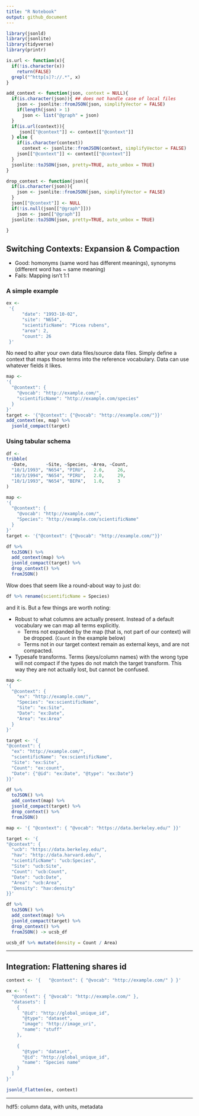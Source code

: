 ```yaml
---
title: "R Notebook"
output: github_document
---
```



```r
library(jsonld)
library(jsonlite)
library(tidyverse)
library(printr)

```


```r
is.url <- function(x){ 
  if(!is.character(x))
    return(FALSE)
  grepl("^http[s]?://.*", x)
}

add_context <- function(json, context = NULL){
  if(is.character(json)){ ## does not handle case of local files
    json <- jsonlite::fromJSON(json, simplifyVector = FALSE)
    if(length(json) > 1)
      json <- list("@graph" = json)
  }
  if(is.url(context)){
     json[["@context"]] <- context[["@context"]]
  } else { 
    if(is.character(context))
      context <- jsonlite::fromJSON(context, simplifyVector = FALSE)
    json[["@context"]] <- context[["@context"]]
  }
  jsonlite::toJSON(json, pretty=TRUE, auto_unbox = TRUE)
}

drop_context <- function(json){
  if(is.character(json)){
    json <- jsonlite::fromJSON(json, simplifyVector = FALSE)
  }
  json[["@context"]] <- NULL
  if(!is.null(json[["@graph"]]))
    json <- json[["@graph"]]
  jsonlite::toJSON(json, pretty=TRUE, auto_unbox = TRUE)

}

```

## Switching Contexts: Expansion & Compaction

- Good: homonyms (same word has different meanings), synonyms (different word has ~ same meaning)
- Fails: Mapping isn't 1:1

### A simple example

```r
ex <- 
 '{ 
      "date": "1993-10-02",
      "site": "N654",
      "scientificName": "Picea rubens",
      "area": 2,
      "count": 26
 }'
```

No need to alter your own data files/source data files.  Simply define a context that maps those terms into the reference vocabulary.  Data can use whatever fields it likes.


```r
map <- 
'{ 
  "@context": {
    "@vocab": "http://example.com/",
    "scientificName": "http://example.com/species"
  }
}'
target <- '{"@context": {"@vocab": "http://example.com/"}}'
add_context(ex, map) %>% 
  jsonld_compact(target)

```

### Using tabular schema

```r
df <- 
tribble(
  ~Date,       ~Site, ~Species, ~Area, ~Count,
  "10/1/1993", "N654", "PIRU",   2.0,     26,
  "10/3/1994", "N654", "PIRU",   2.0,     29,
  "10/1/1993", "N654", "BEPA",   1.0,     3
)

map <- 
'{ 
  "@context": {
    "@vocab": "http://example.com/",
    "Species": "http://example.com/scientificName"
  }
}'
target <- '{"@context": {"@vocab": "http://example.com/"}}'

df %>% 
  toJSON() %>% 
  add_context(map) %>% 
  jsonld_compact(target) %>% 
  drop_context() %>%
  fromJSON()

```
Wow does that seem like a round-about way to just do:

```r
df %>% rename(scientificName = Species)
```

and it is.  But a few things are worth noting:

- Robust to what columns are actually present.  Instead of a default vocabulary we can map all terms explicitly.  
  - Terms not expanded by the map (that is, not part of our context) will be dropped. (`Count` in the example below)
  - Terms not in our target context remain as external keys, and are not compacted.  
- Typesafe transforms. Terms (keys/column names) with the wrong type will not compact if the types do not match the target transform.  This way they are not actually lost, but cannot be confused.  

```r
map <- 
'{ 
  "@context": {
    "ex": "http://example.com/",
    "Species": "ex:scientificName",
    "Site": "ex:Site",
    "Date": "ex:Date",
    "Area": "ex:Area"
  }
}'

target <- '{
"@context": {
  "ex": "http://example.com/",
  "scientificName": "ex:scientificName",
  "Site": "ex:Site",
  "Count": "ex:count",
  "Date": {"@id": "ex:Date", "@type": "ex:Date"}
}}'

df %>% 
  toJSON() %>% 
  add_context(map) %>% 
  jsonld_compact(target) %>% 
  drop_context() %>%
  fromJSON() 


```


```r
map <- '{ "@context": { "@vocab": "https://data.berkeley.edu/" }}'

target <- '{
"@context": {
  "ucb": "https://data.berkeley.edu/",
  "hav": "http://data.harvard.edu/",
  "scientificName": "ucb:Species",
  "Site": "ucb:Site",
  "Count": "ucb:Count",
  "Date": "ucb:Date",
  "Area": "ucb:Area",
  "Density": "hav:density"
}}'

df %>% 
  toJSON() %>% 
  add_context(map) %>% 
  jsonld_compact(target) %>% 
  drop_context() %>%
  fromJSON() -> ucsb_df

ucsb_df %>% mutate(density = Count / Area)

```

----------




## Integration: Flattening shares id

```r
context <- '{   "@context": { "@vocab": "http://example.com/" } }'

ex <- '{
  "@context": { "@vocab": "http://example.com/" },
  "datasets": [
    {
      "@id": "http://global_unique_id",
      "@type": "dataset",
      "image": "http://image_uri",
      "name": "stuff"
    },
  
    {
      "@type": "dataset",
      "@id": "http://global_unique_id",
      "name": "Species name"
    }
  ]
}'

jsonld_flatten(ex, context)

```


--------

hdf5: column data, with units, metadata
